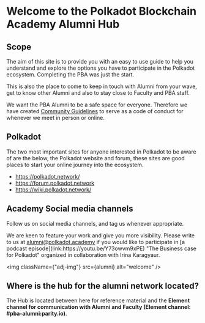 
# Welcome to the Polkadot Blockchain Academy Alumni Hub

<YouTube id="VTENSTYZmyo" width="calc(80vw)" />

## Scope

The aim of this site is to provide you with an easy to use guide to help you understand and explore the options you have to participate in the Polkadot ecosystem. Completing the PBA was just the start.

This is also the place to come to keep in touch with Alumni from your wave, get to know other Alumni and also to stay close to Faculty and PBA staff.

We want the PBA Alumni to be a safe space for everyone. Therefore we have created <a href="https://hackmd.io/BVt37HwzTieCt13yHdfT2w?view" target="_blank">Community Guidelines</a> to serve as a code of conduct for whenever we meet in person or online.

## Polkadot

The two most important sites for anyone interested in Polkadot to be aware of are the below, the Polkadot website and forum, these sites are good places to start your online journey into the ecosystem.

<ul>
  <li>
    <a href="https://polkadot.network/" target="_blank" rel="noreferrer">
      https://polkadot.network/
    </a>
  </li>
  <li>
    <a href="https://forum.polkadot.network" target="_blank" rel="noreferrer">
      https://forum.polkadot.network
    </a>
  </li>
  <li>
    <a href="https://wiki.polkadot.network" target="_blank" rel="noreferrer">
      https://wiki.polkadot.network/
    </a>
  </li>
</ul>

## Academy Social media channels

Follow us on social media channels, and tag us whenever appropriate.

<div style={{ display: "block", margin: "0.5rem 0" }}>
  <a
    href="https://twitter.com/AcademyPolkadot"
    target="_blank"
    rel="noreferrer"
  >
    <FaSquareXTwitter size={"3rem"} />
  </a>
  <a
    href="https://www.linkedin.com/school/polkadot-blockchain-academy/"
    target="_blank"
    rel="noreferrer"
  >
    <FaLinkedin size={"3rem"} />
  </a>
  <a
    href="https://www.youtube.com/@polkadotblockchainacademy"
    target="_blank"
    rel="noreferrer"
  >
    <FaSquareYoutube size={"3rem"} />
  </a>
</div>
<p>
  We are keen to feature your work and give you more visibility. Please write to
  us at <a href="mailto:alumni@polkadot.academy">alumni@polkadot.academy</a> if
  you would like to participate in [a podcast
  episode](link:https://youtu.be/Y73owvm9xPE) "The Business case for Polkadot"
  organized in collaboration with Irina Karagyaur.
</p>

<img className={"adj-img"} src={alumni} alt="welcome" />

## Where is the hub for the alumni network located?

The Hub is located between here for reference material and the **Element channel for communication with Alumni and Faculty (Element channel: #pba-alumni:parity.io)**.
